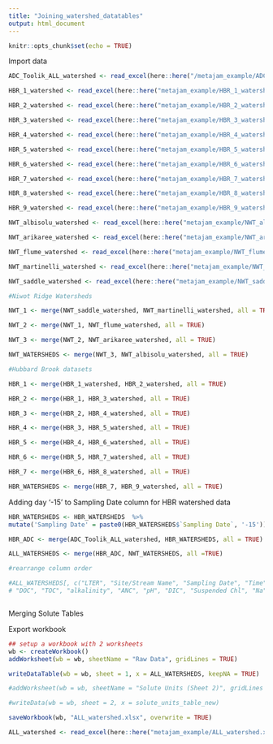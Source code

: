 ```yaml
---
title: "Joining_watershed_datatables"
output: html_document
---
```


```r
knitr::opts_chunk$set(echo = TRUE)
```

Import data
```r

ADC_Toolik_ALL_watershed <- read_excel(here::here("/metajam_example/ADC_Toolik_ALL_watershed.xlsx"), na = c("-888.88", "-888.888", "-888", "u", "NP", NULL))

HBR_1_watershed <- read_excel(here::here("metajam_example/HBR_1_watershed.xlsx"), na = c("-888.88", "-888.888", "-888", "u", "NP", NULL))

HBR_2_watershed <- read_excel(here::here("metajam_example/HBR_2_watershed.xlsx"), na = c("-888.88", "-888.888", "-888", "u", "NP", NULL))

HBR_3_watershed <- read_excel(here::here("metajam_example/HBR_3_watershed.xlsx"), na = c("-888.88", "-888.888", "-888", "u", "NP", NULL))

HBR_4_watershed <- read_excel(here::here("metajam_example/HBR_4_watershed.xlsx"), na = c("-888.88", "-888.888", "-888", "u", "NP", NULL))

HBR_5_watershed <- read_excel(here::here("metajam_example/HBR_5_watershed.xlsx"), na = c("-888.88", "-888.888", "-888", "u", "NP", NULL))

HBR_6_watershed <- read_excel(here::here("metajam_example/HBR_6_watershed.xlsx"), na = c("-888.88", "-888.888", "-888", "u", "NP", NULL))

HBR_7_watershed <- read_excel(here::here("metajam_example/HBR_7_watershed.xlsx"), na = c("-888.88", "-888.888", "-888", "u", "NP", NULL))

HBR_8_watershed <- read_excel(here::here("metajam_example/HBR_8_watershed.xlsx"), na = c("-888.88", "-888.888", "-888", "u", "NP", NULL))

HBR_9_watershed <- read_excel(here::here("metajam_example/HBR_9_watershed.xlsx"), na = c("-888.88", "-888.888", "-888", "u", "NP", NULL))

NWT_albisolu_watershed <- read_excel(here::here("metajam_example/NWT_albisolu_watershed.xlsx"), na = c("-888.88", "-888.888", "-888", "u", "NP", NULL))

NWT_arikaree_watershed <- read_excel(here::here("metajam_example/NWT_arikaree_watershed.xlsx"), na = c("-888.88", "-888.888", "-888", "u", "NP", NULL))

NWT_flume_watershed <- read_excel(here::here("metajam_example/NWT_flume_watershed.xlsx"), na = c("-888.88", "-888.888", "-888", "u", "NP", NULL))

NWT_martinelli_watershed <- read_excel(here::here("metajam_example/NWT_martinelli_watershed.xlsx"), na = c("-888.88", "-888.888", "-888", "u", "NP", NULL))

NWT_saddle_watershed <- read_excel(here::here("metajam_example/NWT_saddle_watershed.xlsx"), na = c("-888.88", "-888.888", "-888", "u", "NP", NULL))

```

```r

#Niwot Ridge Watersheds

NWT_1 <- merge(NWT_saddle_watershed, NWT_martinelli_watershed, all = TRUE)

NWT_2 <- merge(NWT_1, NWT_flume_watershed, all = TRUE)

NWT_3 <- merge(NWT_2, NWT_arikaree_watershed, all = TRUE)

NWT_WATERSHEDS <- merge(NWT_3, NWT_albisolu_watershed, all = TRUE)

#Hubbard Brook datasets

HBR_1 <- merge(HBR_1_watershed, HBR_2_watershed, all = TRUE)

HBR_2 <- merge(HBR_1, HBR_3_watershed, all = TRUE)

HBR_3 <- merge(HBR_2, HBR_4_watershed, all = TRUE)

HBR_4 <- merge(HBR_3, HBR_5_watershed, all = TRUE)

HBR_5 <- merge(HBR_4, HBR_6_watershed, all = TRUE)

HBR_6 <- merge(HBR_5, HBR_7_watershed, all = TRUE)

HBR_7 <- merge(HBR_6, HBR_8_watershed, all = TRUE)

HBR_WATERSHEDS <- merge(HBR_7, HBR_9_watershed, all = TRUE)

```

Adding day '-15' to Sampling Date column for HBR watershed data

```r


HBR_WATERSHEDS <- HBR_WATERSHEDS  %>% 
mutate('Sampling Date' = paste0(HBR_WATERSHEDS$`Sampling Date`, '-15'))


```



```r


HBR_ADC <- merge(ADC_Toolik_ALL_watershed, HBR_WATERSHEDS, all = TRUE)

ALL_WATERSHEDS <- merge(HBR_ADC, NWT_WATERSHEDS, all =TRUE)

#rearrange column order

#ALL_WATERSHEDS[, c("LTER", "Site/Stream Name", "Sampling Date", "Time", "Temp C", "Conductivity", "Spec Cond", "Turbidity", "TSS", "VSS", "DSi", "TN", "DIN", "NOx", "NH4", "TP", "PO4", "SRP",
# "DOC", "TOC", "alkalinity", "ANC", "pH", "DIC", "Suspended Chl", "Na", "K", "Ca", "Mg", "SO4", "Cl","Comments"  )]



```

Merging Solute Tables




Export workbook
```r

## setup a workbook with 2 worksheets
wb <- createWorkbook()
addWorksheet(wb = wb, sheetName = "Raw Data", gridLines = TRUE)

writeDataTable(wb = wb, sheet = 1, x = ALL_WATERSHEDS, keepNA = TRUE)

#addWorksheet(wb = wb, sheetName = "Solute Units (Sheet 2)", gridLines = FALSE)

#writeData(wb = wb, sheet = 2, x = solute_units_table_new)

saveWorkbook(wb, "ALL_watershed.xlsx", overwrite = TRUE)

```

```r

ALL_watershed <- read_excel(here::here("metajam_example/ALL_watershed.xlsx"))

```

